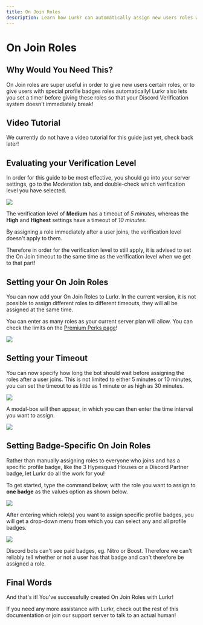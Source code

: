 ```yaml
---
title: On Join Roles
description: Learn how Lurkr can automatically assign new users roles without breaking the Discord verification system
---
```


# On Join Roles

## Why Would You Need This?

On Join roles are super useful in order to give new users certain roles, or to give users with special profile badges roles automatically! Lurkr also lets you set a timer before giving these roles so that your Discord Verification system doesn't immediately break!

## Video Tutorial

We currently do not have a video tutorial for this guide just yet, check back later!

## Evaluating your Verification Level

In order for this guide to be most effective, you should go into your server settings, go to the Moderation tab, and double-check which verification level you have selected.

![](https://i.imgur.com/dZ9o0ae.png)

The verification level of **Medium** has a timeout of _5 minutes_, whereas the **High** and **Highest** settings have a timeout of _10 minutes_.

By assigning a role immediately after a user joins, the verification level doesn't apply to them.

Therefore in order for the verification level to still apply, it is advised to set the On Join timeout to the same time as the verification level when we get to that part!

## Setting your On Join Roles

You can now add your On Join Roles to Lurkr. In the current version, it is not possible to assign different roles to different timeouts, they will all be assigned at the same time.

You can enter as many roles as your current server plan will allow. You can check the limits on the [Premium Perks page](/bot/premium-perks)!

![](https://i.imgur.com/ri6nUsZ.png)

## Setting your Timeout

You can now specify how long the bot should wait before assigning the roles after a user joins. This is not limited to either 5 minutes or 10 minutes, you can set the timeout to as little as 1 minute or as high as 30 minutes.

![](https://i.imgur.com/i3SsTZi.png)

A modal-box will then appear, in which you can then enter the time interval you want to assign.

![](https://i.imgur.com/fgIdB09.png)

## Setting Badge-Specific On Join Roles

Rather than manually assigning roles to everyone who joins and has a specific profile badge, like the 3 Hypesquad Houses or a Discord Partner badge, let Lurkr do all the work for you!

To get started, type the command below, with the role you want to assign to **one badge** as the values option as shown below.

![](https://i.imgur.com/pi6155A.png)

After entering which role(s) you want to assign specific profile badges, you will get a drop-down menu from which you can select any and all profile badges.

![](https://i.imgur.com/h8aoUBY.png)

<Callout type="warning">
Discord bots can't see paid badges, eg. Nitro or Boost. Therefore we can't reliably tell whether or not a user has that badge and can't therefore be assigned a role.
</Callout>

## Final Words

And that's it! You've successfully created On Join Roles with Lurkr!

If you need any more assistance with Lurkr, check out the rest of this documentation or join our support server to talk to an actual human!
